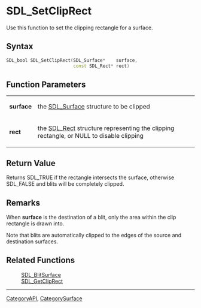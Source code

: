 
= SDL_SetClipRect =
Use this function to set the clipping rectangle for a surface.


== Syntax ==
<syntaxhighlight lang='c++'>
SDL_bool SDL_SetClipRect(SDL_Surface*    surface,
                         const SDL_Rect* rect)
</syntaxhighlight>

== Function Parameters ==
{|
|'''surface'''
|the [[SDL_Surface]] structure to be clipped
|-
|'''rect'''
|the [[SDL_Rect]] structure representing the clipping rectangle, or NULL to disable clipping
|}

== Return Value ==
Returns SDL_TRUE if the rectangle intersects the surface, otherwise SDL_FALSE and blits will be completely clipped.

== Remarks ==
When '''surface''' is the destination of a blit, only the area within the clip rectangle is drawn into.

Note that blits are automatically clipped to the edges of the source and destination surfaces.

== Related Functions ==
:[[SDL_BlitSurface]]
:[[SDL_GetClipRect]]

----
[[CategoryAPI]], [[CategorySurface]]
